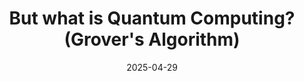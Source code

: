---
title: But what is Quantum Computing?  (Grover's Algorithm)
description: Covering the fundamentals of qubits and quantum state vectors, building up to a walk through of Grover's algorithm for search.
date: 2025-04-29
video: RQWpF2Gb-gU
source: _2025/blocks_and_grover/
credits:
- Lesson by Grant Sanderson
---